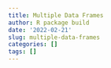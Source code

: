 ```yaml
---
title: Multiple Data Frames
author: R package build
date: '2022-02-21'
slug: multiple-data-frames
categories: []
tags: []
---
```

